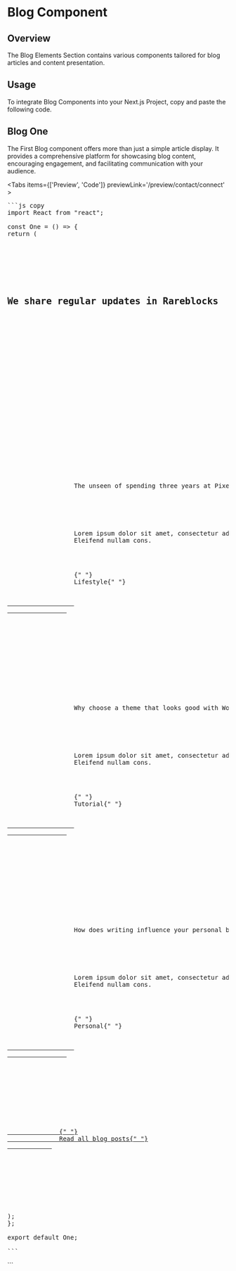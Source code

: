 
# Blog Component

## Overview

The Blog Elements Section contains various components tailored for blog articles and content presentation.

## Usage

To integrate Blog Components into your Next.js Project, copy and paste the following code.

## Blog One

The First Blog component offers more than just a simple article display. It provides a comprehensive platform for showcasing blog content, encouraging engagement, and facilitating communication with your audience.

<Tabs items={['Preview', 'Code']} previewLink='/preview/contact/connect'  >
   <TabComponent label="Preview">
      <One/>
  </TabComponent>
   <TabComponent label="Code">
   <pre>
```js copy
import React from "react";

const One = () => {
return (

<div>
<section className="py-12 bg-gray-50 sm:py-16 lg:py-20">
<div className="px-4 mx-auto max-w-7xl sm:px-6 lg:px-8">
<div className="px-8 text-center sm:px-0">
<h2 className="text-3xl font-bold text-gray-900 sm:text-4xl font-pj">
We share regular updates in Rareblocks
</h2>
</div>

          <div className="relative max-w-md mx-auto mt-8 md:max-w-none sm:mt-12">
            <div className="absolute -inset-y-2 inset-x-16">
              <div
                className="w-full h-full mx-auto opacity-30 blur-lg filter"
                style={{
                  background:
                    "linear-gradient(90deg, #44ff9a -0.55%, #44b0ff 22.86%, #8b44ff 48.36%, #ff6644 73.33%, #ebff70 99.34%)",
                }}
              ></div>
            </div>

            <div className="relative grid grid-cols-1 overflow-hidden bg-white divide-y divide-gray-200 shadow-xl md:grid-cols-3 md:divide-y-0 md:divide-x rounded-2xl">
              <div className="relative px-5 py-6 group sm:p-8 xl:p-12">
                <div className="overflow-hidden aspect-w-16 aspect-h-8 rounded-2xl">
                  <img
                    className="object-cover w-full h-full transition-all duration-200 group-hover:opacity-70"
                    src="https://cdn.rareblocks.xyz/collection/clarity/images/blog/4/blog-1.png"
                    alt=""
                  />
                </div>
                <p className="text-xl font-bold text-gray-900 mt-7 font-pj">
                  The unseen of spending three years at Pixelgrade
                </p>
                <p className="mt-3 text-base font-normal text-gray-600 font-pj">
                  Lorem ipsum dolor sit amet, consectetur adipiscing elit.
                  Eleifend nullam cons.
                </p>
                <span className="inline-flex mt-8 text-xs font-bold tracking-widest text-gray-400 uppercase">
                  {" "}
                  Lifestyle{" "}
                </span>
                <a href="#" title="">
                  <span className="absolute inset-0" aria-hidden="true"></span>
                </a>
              </div>

              <div className="relative px-5 py-6 group sm:p-8 xl:p-12">
                <div className="overflow-hidden aspect-w-16 aspect-h-8 rounded-2xl">
                  <img
                    className="object-cover w-full h-full transition-all duration-200 group-hover:opacity-70"
                    src="https://cdn.rareblocks.xyz/collection/clarity/images/blog/4/blog-2.png"
                    alt=""
                  />
                </div>
                <p className="text-xl font-bold text-gray-900 mt-7 font-pj">
                  Why choose a theme that looks good with WooCommerce
                </p>
                <p className="mt-3 text-base font-normal text-gray-600 font-pj">
                  Lorem ipsum dolor sit amet, consectetur adipiscing elit.
                  Eleifend nullam cons.
                </p>
                <span className="inline-flex mt-8 text-xs font-bold tracking-widest text-gray-400 uppercase">
                  {" "}
                  Tutorial{" "}
                </span>
                <a href="#" title="">
                  <span className="absolute inset-0" aria-hidden="true"></span>
                </a>
              </div>

              <div className="relative px-5 py-6 group sm:p-8 xl:p-12">
                <div className="overflow-hidden aspect-w-16 aspect-h-8 rounded-2xl">
                  <img
                    className="object-cover w-full h-full transition-all duration-200 group-hover:opacity-70"
                    src="https://cdn.rareblocks.xyz/collection/clarity/images/blog/4/blog-3.png"
                    alt=""
                  />
                </div>
                <p className="text-xl font-bold text-gray-900 mt-7 font-pj">
                  How does writing influence your personal brand?
                </p>
                <p className="mt-3 text-base font-normal text-gray-600 font-pj">
                  Lorem ipsum dolor sit amet, consectetur adipiscing elit.
                  Eleifend nullam cons.
                </p>
                <span className="inline-flex mt-8 text-xs font-bold tracking-widest text-gray-400 uppercase">
                  {" "}
                  Personal{" "}
                </span>
                <a href="#" title="">
                  <span className="absolute inset-0" aria-hidden="true"></span>
                </a>
              </div>
            </div>
          </div>

          <div className="mt-12 text-center md:mt-16">
            <a
              href="#"
              title=""
              className="pb-2 text-base font-bold leading-7 text-gray-900 transition-all duration-200 border-b-2 border-gray-900 hover:border-gray-600 font-pj focus:outline-none focus:ring-1 focus:ring-gray-900 focus:ring-offset-2 hover:text-gray-600"
            >
              {" "}
              Read all blog posts{" "}
            </a>
          </div>
        </div>
      </section>
    </div>

);
};

export default One;

```
</pre>
  </TabComponent>
</Tabs>
```
